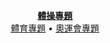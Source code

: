 <div style="text-align: center;">'''[[WikiProject:體操|體操專題]]'''<br>
[[WikiProject:體育|體育專題]] • [[WikiProject:奥运会|奧運會專題]]
</div>